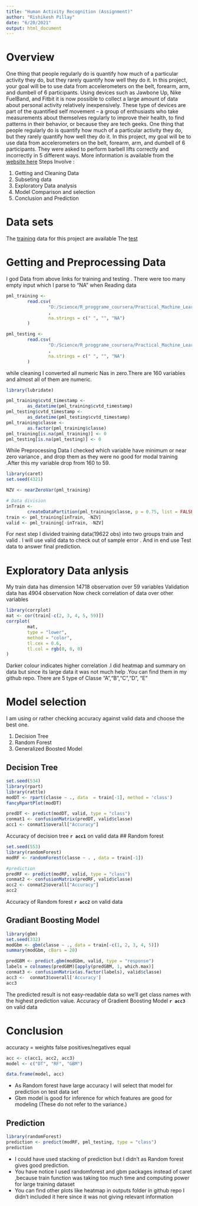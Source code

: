 ---
title: "Human Activity Recognition (Assignment)"
author: "Rishikesh Pillay"
date: "6/20/2021"
output: html_document
---
# Overview 
One thing that people regularly do is quantify how much of a particular activity they do, but they rarely quantify how well they do it. In this project, your goal will be to use data from accelerometers on the belt, forearm, arm, and dumbell of 6 participants.
Using devices such as Jawbone Up, Nike FuelBand, and Fitbit it is now possible to collect a large amount of data about personal activity relatively inexpensively. These type of devices are part of the quantified self movement – a group of enthusiasts who take measurements about themselves regularly to improve their health, to find patterns in their behavior, or because they are tech geeks. One thing that people regularly do is quantify how much of a particular activity they do, but they rarely quantify how well they do it. In this project, my goal will be to use data from accelerometers on the belt, forearm, arm, and dumbell of 6 participants. They were asked to perform barbell lifts correctly and incorrectly in 5 different ways. More information is available from the [website here](http://groupware.les.inf.puc-rio.br/har) 
Steps Involve :

1. Getting and Cleaning Data 
2. Subseting data
3. Exploratory Data analysis
4. Model Comparison and selection
5. Conclusion and Prediction

# Data sets

The [training](https://d396qusza40orc.cloudfront.net/predmachlearn/pml-training.csv) data for this project are available
The [test](https://d396qusza40orc.cloudfront.net/predmachlearn/pml-testing.csv data are available here:)

# Getting and Preprocessing  Data

I god Data from above links for training and testing .
There were too many empty input which I parse to "NA" when Reading data 
```{r Read Data }
pml_training <-
        read.csv(
                "D:/Science/R_proggrame_coursera/Practical_Machine_Learning/Assignment ML/Data/pml-training.csv"
                ,
                na.strings = c(" ", "", "NA")
        )

pml_testing <-
        read.csv(
                "D:/Science/R_proggrame_coursera/Practical_Machine_Learning/Assignment ML/Data/pml-testing.csv"
                ,
                na.strings = c(" ", "", "NA")
        )
```

while cleaning I converted all numeric Nas in zero.There are 160 variables and almost all of them are numeric.

```{r Cleaning, message=FALSE, warning=FALSE}
library(lubridate)

pml_training$cvtd_timestamp <-
        as_datetime(pml_training$cvtd_timestamp)
pml_testing$cvtd_timestamp <-
        as_datetime(pml_testing$cvtd_timestamp)
pml_training$classe <-
        as.factor(pml_training$classe)
pml_training[is.na(pml_training)] <- 0
pml_testing[is.na(pml_testing)] <- 0
```

While Preprocessing Data I checked which variable have minimum or near zero variance , and drop them as they were no good for modal training .After this my variable drop from 160 to 59.

```{r Preprocessing, message=FALSE, warning=FALSE}
library(caret)
set.seed(4321)

NZV <- nearZeroVar(pml_training)

# Data division
inTrain <-
        createDataPartition(pml_training$classe, p = 0.75, list = FALSE)
train <- pml_training[inTrain, -NZV]
valid <- pml_training[-inTrain, -NZV]
```

For next step I divided training data(19622 obs) into two groups train and valid . I will use valid data to check out of sample error . And in end use Test data to answer final prediction.

# Exploratory Data anlysis 
 
My train data has dimension 14718 observation over 59 variables
Validation data has 4904 observation 
Now check correlation of data over other variables

```{r EDA, message=FALSE, warning=FALSE}
library(corrplot)
mat <- cor(train[-c(2, 3, 4, 5, 59)])
corrplot(
        mat,
        type = "lower",
        method = "color",
        tl.cex = 0.6,
        tl.col = rgb(0, 0, 0)
)
```

Darker colour indicates higher correlation .I did heatmap and summary on data but since its large data it was not much help .You can find them in my github repo.
There are 5 type of Classe "A","B","C","D", "E"

# Model selection

I am using or rather checking accuracy against valid data and choose the best one.

1. Decision Tree
2. Random Forest
3. Generalized Boosted Model

## Decision Tree

```{r DT, message=FALSE, warning=FALSE, cache=TRUE}
set.seed(534)
library(rpart)
library(rattle)
modDT <- rpart(classe ~ ., data  = train[-1], method = 'class')
fancyRpartPlot(modDT)
```
```{r pred1 }
predDT <- predict(modDT, valid, type = "class")
conmat1 <- confusionMatrix(predDT, valid$classe)
acc1 <- conmat1$overall["Accuracy"]

```
Accuracy of decision tree **``r acc1``** on valid data 
## Random forest 

```{r RF,cache = TRUE,message=FALSE, warning=FALSE}

set.seed(553)
library(randomForest)
modRF <- randomForest(classe ~ . , data = train[-1])

#prediction
predRF <- predict(modRF, valid, type = "class")
conmat2 <- confusionMatrix(predRF, valid$classe)
acc2 <- conmat2$overall["Accuracy"]
acc2
```
Accuracy of Random forest **``r acc2``** on valid data

## Gradiant Boosting Model

```{r GBM, message=FALSE, warning=FALSE, cache=FALSE}

library(gbm)
set.seed(332)
modGbm <- gbm(classe ~ ., data = train[-c(1, 2, 3, 4, 5)])
summary(modGbm, cBars = 20)
```

```{r pred,cache=TRUE, message=FALSE, warning=FALSE}
predGBM <- predict.gbm(modGbm, valid, type = "response")
labels = colnames(predGBM)[apply(predGBM, 1, which.max)]
conmat3 <- confusionMatrix(as.factor(labels), valid$classe)
acc3 <-  conmat3$overall['Accuracy']
acc3

```
The predicted result is not easy-readable data so we'll get class names with the highest prediction value.
Accuracy of Gradient Boosting Model **``r acc3``** on valid data

# Conclusion

accuracy = weights false positives/negatives equal

```{r table,  echo=FALSE}

acc <- c(acc1, acc2, acc3)
model <- c("DT", "RF", "GBM")

data.frame(model, acc)
```

* As Random forest have large accuracy I will select that model for prediction on test data set
* Gbm model is good for inference for which features are good for modeling (These do not refer to the variance.)

## Prediction

```{r prediction, cache= TRUE, message=FALSE, warning=FALSE}
library(randomForest)
prediction <- predict(modRF, pml_testing, type = "class")
prediction
```

* I could have used stacking of prediction but I didn't as Random forest gives good prediction.
* You have notice I used randomforest and gbm packages instead of caret ,because train function was taking too much time and computing power for large training dataset
* You can find other plots like heatmap in outputs folder in github repo I didn't included it here since it was not giving relevant information

